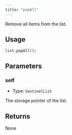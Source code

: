 ```yaml
---
title: "popAll"
---
```


Remove all items from the list.

## Usage

```solidity
list.popAll();
```

## Parameters

### self

- Type: `SentinelList`

The storage pointer of the list.

## Returns

None
